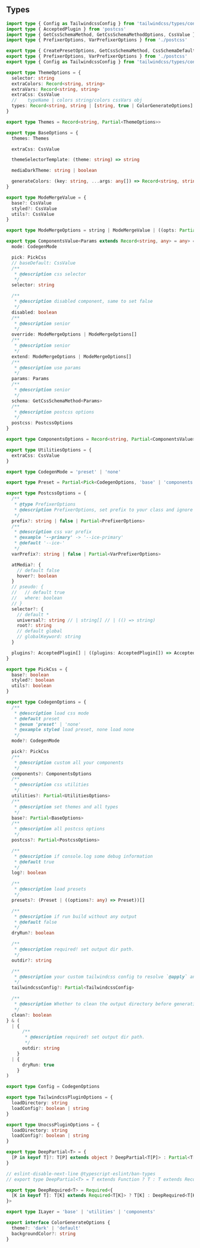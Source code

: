 ## Types

```ts
import type { Config as TailwindcssConfig } from 'tailwindcss/types/config'
import type { AcceptedPlugin } from 'postcss'
import type { GetCssSchemaMethod, GetCssSchemaMethodOptions, CssValue } from './shared'
import type { PrefixerOptions, VarPrefixerOptions } from './postcss'

export type { CreatePresetOptions, GetCssSchemaMethod, CssSchemaDefaults, CssSchema,  GetCssSchemaMethodOptions, CssValue, CssInJs } from './shared'
export type { PrefixerOptions, VarPrefixerOptions } from './postcss'
export type { Config as TailwindcssConfig } from 'tailwindcss/types/config'

export type ThemeOptions = {
  selector: string
  extraColors: Record<string, string>
  extraVars: Record<string, string>
  extraCss: CssValue
  //    typeName | colors string/colors cssVars obj
  types: Record<string, string | [string, true | ColorGenerateOptions] | Record<string, string>>
}

export type Themes = Record<string, Partial<ThemeOptions>>

export type BaseOptions = {
  themes: Themes

  extraCss: CssValue

  themeSelectorTemplate: (theme: string) => string

  mediaDarkTheme: string | boolean

  generateColors: (key: string, ...args: any[]) => Record<string, string>
}

export type ModeMergeValue = {
  base?: CssValue
  styled?: CssValue
  utils?: CssValue
}

export type ModeMergeOptions = string | ModeMergeValue | ((opts: Partial<GetCssSchemaMethodOptions>) => string | ModeMergeValue)

export type ComponentsValue<Params extends Record<string, any> = any> = {
  mode: CodegenMode

  pick: PickCss
  // baseDefault: CssValue
  /**
   * @description css selector
   */
  selector: string

  /**
   * @description disabled component, same to set false
   */
  disabled: boolean
  /**
   * @description senior
   */
  override: ModeMergeOptions | ModeMergeOptions[]
  /**
   * @description senior
   */
  extend: ModeMergeOptions | ModeMergeOptions[]
  /**
   * @description use params
   */
  params: Params
  /**
   * @description senior
   */
  schema: GetCssSchemaMethod<Params>
  /**
   * @description postcss options
   */
  postcss: PostcssOptions
}

export type ComponentsOptions = Record<string, Partial<ComponentsValue> | false>

export type UtilitiesOptions = {
  extraCss: CssValue
}

export type CodegenMode = 'preset' | 'none'

export type Preset = Partial<Pick<CodegenOptions, 'base' | 'components' | 'postcss' | 'tailwindcssConfig'>>

export type PostcssOptions = {
  /**
   * @type PrefixerOptions
   * @description PrefixerOptions, set prefix to your class and ignore class
   */
  prefix?: string | false | Partial<PrefixerOptions>
  /**
   * @description css var prefix
   * @example '--primary' -> '--ice-primary'
   * @default '--ice-'
   */
  varPrefix?: string | false | Partial<VarPrefixerOptions>

  atMedia?: {
    // default false
    hover?: boolean
  }
  // pseudo: {
  //   // default true
  //   where: boolean
  // }
  selector?: {
    // default *
    universal?: string // | string[] // | (() => string)
    root?: string
    // default global
    // globalKeyword: string
  }

  plugins?: AcceptedPlugin[] | ((plugins: AcceptedPlugin[]) => AcceptedPlugin[])
}

export type PickCss = {
  base?: boolean
  styled?: boolean
  utils?: boolean
}

export type CodegenOptions = {
  /**
   * @description load css mode
   * @default preset
   * @enum 'preset' | 'none'
   * @example styled load preset, none load none
   */
  mode?: CodegenMode

  pick?: PickCss
  /**
   * @description custom all your components
   */
  components?: ComponentsOptions
  /**
   * @description css utilities
   */
  utilities?: Partial<UtilitiesOptions>
  /**
   * @description set themes and all types
   */
  base?: Partial<BaseOptions>
  /**
   * @description all postcss options
   */
  postcss?: Partial<PostcssOptions>

  /**
   * @description if console.log some debug information
   * @default true
   */
  log?: boolean

  /**
   * @description load presets
   */
  presets?: (Preset | ((options?: any) => Preset))[]

  /**
   * @description if run build without any output
   * @default false
   */
  dryRun?: boolean

  /**
   * @description required! set output dir path.
   */
  outdir?: string

  /**
   * @description your custom tailwindcss config to resolve `@apply` and theme()
   */
  tailwindcssConfig?: Partial<TailwindcssConfig>

  /**
   * @description Whether to clean the output directory before generating the css.
   */
  clean?: boolean
} & (
  | {
      /**
       * @description required! set output dir path.
       */
      outdir: string
    }
  | {
      dryRun: true
    }
)

export type Config = CodegenOptions

export type TailwindcssPluginOptions = {
  loadDirectory: string
  loadConfig?: boolean | string
}

export type UnocssPluginOptions = {
  loadDirectory: string
  loadConfig?: boolean | string
}

export type DeepPartial<T> = {
  [P in keyof T]?: T[P] extends object ? DeepPartial<T[P]> : Partial<T[P]>
}

// eslint-disable-next-line @typescript-eslint/ban-types
// export type DeepPartial<T> = T extends Function ? T : T extends Record<string, any> ? { [P in keyof T]?: DeepPartial<T[P]> } : T

export type DeepRequired<T> = Required<{
  [K in keyof T]: T[K] extends Required<T[K]> ? T[K] : DeepRequired<T[K]>
}>

export type ILayer = 'base' | 'utilities' | 'components'

export interface ColorGenerateOptions {
  theme?: 'dark' | 'default'
  backgroundColor?: string
}

```
